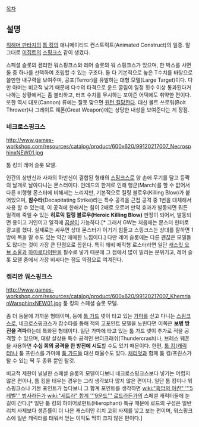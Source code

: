 [[목차]]
== 설명 ==
[[워해머 판타지]]의 [[툼 킹]]의 애니메이티드 컨스트럭트(Animated Construct)의 일종. 말 그대로 [[이집트]]의 [[스핑크스]] 같이 생겼다.

스페셜 슬롯의 켐리안 워스핑크스와 레어 슬롯의 워 스핑크스가 있으며, 한 박스를 사면 둘 중 하나를 선택하여 조립할 수 있는 구조다. 둘 다 기본적으로 높은 T수치를 바탕으로 쓸만한 내구력을 보여주며, 공포(Terror)을 유발하는 대형 모델(Large Target)이다. 다만 아머는 비교적 낮기 때문에 다수의 타격으로 운드 굴림이 일정 횟수 이상 통과된다거나하는 상황에서는 좀 불리하고, 터프 수치를 무시하는 포이즌 어택에도 취약한 편이다. 또한 역시 대포(Cannon) 류에는 잘못 맞으면 [[원턴 킬]]당한다. 대신 볼트 쓰로워(Bolt Thrower)나 그레이트 웨폰(Great Weapon)에는 상당한 내성을 보여준다는 게 장점.    

=== 네크로스핑크스 ===
http://www.games-workshop.com/resources/catalog/product/600x620/99120217007_NecrosphinxNEW01.jpg

툼 킹의 레어 슬롯 모델. 

인간의 상반신과 사자의 하반신이 결합된 형태의 [[스핑크스]]로 양 손에 무기를 달고 등짝의 날개로 날아다니는 몬스터이다. 언데드의 한계로 인해 행군(March)를 할 수 없어서 다른 비행형 몬스터에 비해서는 느리지만, 기본적으로 킬링 블로우(Killing Blow)가 붙어있으며, '''참수타'''(Decapitating Strike)라는 특수 공격을 근접 공격 중 1번을 대체해서 사용 할 수 있는데, 이 공격에 한해서는 힘이 2배로 오르며 만약 효과가 발동되면 뭐든 일격에 죽일 수 있는 '''히로익 킬링 블로우(Heroic Killing Blow)''' 판정이 되어서, 발동되면 용이고 거인이고 일격에 [[끔살]]이 가능하다.[* 그래서 GW는 처음에는 몬스터 헌터로 광고를 했다. 실제로는 싸우면 상대 몬스터가 이기기 힘들고 스핑크스는 상대를 잘하면 1방에 목을 딸 수도 있는 약간 애매한 느낌이다.] 다만 레어 슬롯에는 다른 괜찮은 모델들도 많다는 것이 가장 큰 단점으로 꼽힌다. 특히 헤비 매직형 로스터라면 일단 [[캐스킷 오브 소울]]과 [[하이로타이탄]]을 필수로 넣기 때문에 그 점에서 많이 밀리는 분위기고, 레어 슬롯 모델 중에서 가장 비싸다는 점도 약점으로 여겨진다.   

=== 켐리안 워스핑크스 ===
http://www.games-workshop.com/resources/catalog/product/600x620/99120217007_KhemrianWarsphinxNEW01.jpg
툼 킹의 스페셜 슬롯 모델.

좀 더 동물에 가까운 형태이며, 등에 [[툼 가드]] 넷이 타고 있는 [[가마]]를 싣고 다니는 [[스핑크스]]로, 네크로스핑크스가 참수타를 통해 적의 고포인트 모델을 노린다면 이쪽은 '''보병 방진을 격파'''하는데 특화된 형태이다. 일단 가마에 타고 있는 툼 가드 넷이 추가로 적을 공격할 수 있으며, 대량 살상용 특수 공격인 썬더크래쉬(Thundercrash)나, 브레스 웨폰을 사용하면 '''수십 회의 공격을 한 방진에 시도'''할 수도 있기 때문이다. 한편, [[툼 킹(캐릭터)]]나 툼 프린스를 가마에 [[툼 가드]]들 대신 태울수도 있다. [[채리엇]]과 함께 툼 킹/프린스가 탈 수 있는 딱 두 종류 뿐인 탈것.

비교적 제한이 널널한 스페셜 슬롯의 모델이다보니 네크로스핑크스보다 넣기는 어렵지 않은 편이나, 툼 킹을 태우는 경우는 그리 생각보다 많지 않은 편이다. 일단 툼 킹이나 워스핑크스나 기본 포인트가 높다보니 그 합계 포인트를 생각하면 [[wiki:"흑암의 아칸" '''5레벨''' 법사]]라든가 [[wiki:"세트라" 합계 '''9운드''' 로드]]라든가의 스페셜 캐릭터들에 눈길이 간다.[* 일단 툼 킹의 하이어로펀트(Hierophant) 특규 때문에 로드의 구성은 일반 리치 사제보다 생존률이 더 나은 캐스터인 리치 고위 사제를 넣고 보는 편이며, 워스핑크스에 일반 캐릭터를 태워서 얻는 이익도 딱히 크지 않은 편이다.]   
